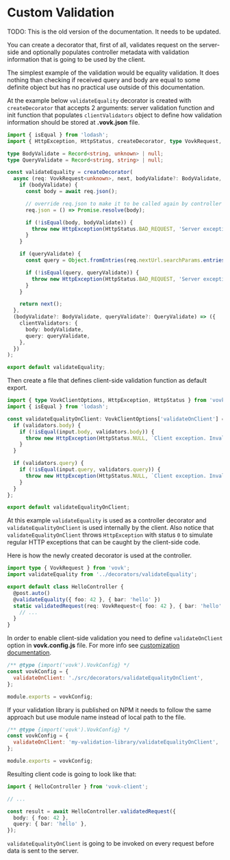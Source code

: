 # Custom Validation

TODO: This is the old version of the documentation. It needs to be updated.

You can create a decorator that, first of all, validates request on the server-side and optionally populates controller metadata with validation information that is going to be used by the client.

The simplest example of the validation would be equality validation. It does nothing than checking if received query and body are equal to some definite object but has no practical use outside of this documentation.

At the example below `validateEquality` decorator is created with `createDecorator` that accepts 2 arguments: server validation function and init function that populates `clientValidators` object to define how validation information should be stored at **.vovk.json** file.

```ts filename="src/decorators/validateEquality.ts"
import { isEqual } from 'lodash';
import { HttpException, HttpStatus, createDecorator, type VovkRequest, type VovkClientOptions } from 'vovk';

type BodyValidate = Record<string, unknown> | null;
type QueryValidate = Record<string, string> | null;

const validateEquality = createDecorator(
  async (req: VovkRequest<unknown>, next, bodyValidate?: BodyValidate, queryValidate?: QueryValidate) => {
    if (bodyValidate) {
      const body = await req.json();

      // override req.json to make it to be called again by controller code
      req.json = () => Promise.resolve(body);

      if (!isEqual(body, bodyValidate)) {
        throw new HttpException(HttpStatus.BAD_REQUEST, 'Server exception. Invalid body');
      }
    }

    if (queryValidate) {
      const query = Object.fromEntries(req.nextUrl.searchParams.entries());

      if (!isEqual(query, queryValidate)) {
        throw new HttpException(HttpStatus.BAD_REQUEST, 'Server exception. Invalid query');
      }
    }

    return next();
  },
  (bodyValidate?: BodyValidate, queryValidate?: QueryValidate) => ({
    clientValidators: {
      body: bodyValidate,
      query: queryValidate,
    },
  })
);

export default validateEquality;
```

Then create a file that defines client-side validation function as default export.

```ts filename="src/decorators/validateEqualityOnClient.ts"
import { type VovkClientOptions, HttpException, HttpStatus } from 'vovk';
import { isEqual } from 'lodash';

const validateEqualityOnClient: VovkClientOptions['validateOnClient'] = (input, validators) => {
  if (validators.body) {
    if (!isEqual(input.body, validators.body)) {
      throw new HttpException(HttpStatus.NULL, `Client exception. Invalid body`);
    }
  }

  if (validators.query) {
    if (!isEqual(input.query, validators.query)) {
      throw new HttpException(HttpStatus.NULL, `Client exception. Invalid query`);
    }
  }
};

export default validateEqualityOnClient;
```

At this example `validateEquality` is used as a controller decorator and `validateEqualityOnClient` is used internally by the client. Also notice that `validateEqualityOnClient` throws `HttpException` with status `0` to simulate regular HTTP exceptions that can be caught by the client-side code.

Here is how the newly created decorator is used at the controller.

```ts filename="src/modules/hello/HelloController.ts"
import type { VovkRequest } from 'vovk';
import validateEquality from '../decorators/validateEquality';

export default class HelloController {
  @post.auto()
  @validateEquality({ foo: 42 }, { bar: 'hello' })
  static validatedRequest(req: VovkRequest<{ foo: 42 }, { bar: 'hello' }>) {
    // ...
  }
}
```

In order to enable client-side validation you need to define `validateOnClient` option in **vovk.config.js** file. For more info see [customization documentation](/customization).

```js filename="/vovk.config.js"
/** @type {import('vovk').VovkConfig} */
const vovkConfig = {
  validateOnClient: './src/decorators/validateEqualityOnClient',
};

module.exports = vovkConfig;
```

If your validation library is published on NPM it needs to follow the same approach but use module name instead of local path to the file.

```js filename="/vovk.config.js"
/** @type {import('vovk').VovkConfig} */
const vovkConfig = {
  validateOnClient: 'my-validation-library/validateEqualityOnClient',
};

module.exports = vovkConfig;
```

Resulting client code is going to look like that:

```ts
import { HelloController } from 'vovk-client';

// ...

const result = await HelloController.validatedRequest({
  body: { foo: 42 },
  query: { bar: 'hello' },
});
```

`validateEqualityOnClient` is going to be invoked on every request before data is sent to the server.
